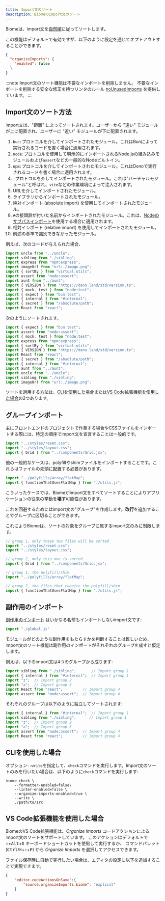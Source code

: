 ```yaml
---
title: Import文のソート
description: BiomeのImport文のソート
---
```


Biomeは、import文を[自然順](https://ja.wikipedia.org/wiki/自然順)に従ってソートします。

この機能はデフォルトで有効ですが、以下のように設定を通じてオプトアウトすることができます。

```json
{
  "organizeImports": {
    "enabled": false
  }
}
```

:::note
Import文のソート機能は不要なインポートを削除しません。
不要なインポートを削除する安全な修正を持つリンタのルール [noUnusedImports](/linter/rules/no-unused-imports/) を提供しています。
:::

## Import文のソート方法

import文は、"距離" によってソートされます。ユーザーから "遠い" モジュールが上に配置され、ユーザーに "近い" モジュールが下に配置されます。

1. `bun:`プロトコルを介してインポートされたモジュール。これはBunによって実行されるコードを書く場合に適用されます。
2. `node:`プロトコルを使用して明示的にインポートされるNode.jsの組み込みモジュールおよび`assert`などの一般的なNodeビルトイン。
3. `npm:`プロトコルを介してインポートされたモジュール。これはDenoで実行されるコードを書く場合に適用されます。
4. `:`プロトコルを介してインポートされたモジュール。これは"バーチャルモジュール"と呼ばれ、`vite`などの作業環境によって注入されます。
5. URLを介してインポートされたモジュール。
6. ライブラリからインポートされたモジュール。
7. 絶対インポート (absolute import) を使用してインポートされたモジュール。
8. `#`の接頭辞が付いた名前からインポートされたモジュール。これは、[Nodeのサブパスインポート](https://nodejs.org/api/packages.html#subpath-imports)を使用する場合に適用されます。
9. 相対インポート (relative import) を使用してインポートされたモジュール。
10. 前述の基準で識別できなかったモジュール。

例えば、次のコードが与えられた場合、

```ts title="example.ts"
import uncle from "../uncle";
import sibling from "./sibling";
import express from "npm:express";
import imageUrl from "url:./image.png";
import { sortBy } from "virtual:utils";
import assert from "node:assert";
import aunt from "../aunt";
import { VERSION } from "https://deno.land/std/version.ts";
import { mock, test } from "node:test";
import { expect } from "bun:test";
import { internal } from "#internal";
import { secret } from "/absolute/path";
import React from "react";
```

次のようにソートされます。

```ts title="example.ts"
import { expect } from "bun:test";
import assert from "node:assert";
import { mock, test } from "node:test";
import express from "npm:express";
import { sortBy } from "virtual:utils";
import { VERSION } from "https://deno.land/std/version.ts";
import React from "react";
import { secret } from "/absolute/path";
import { internal } from "#internal";
import aunt from "../aunt";
import uncle from "../uncle";
import sibling from "./sibling";
import imageUrl from "url:./image.png";
```

ソートを適用する方法は、[CLIを使用した場合](#cliを使用した場合)または[VS Code拡張機能を使用した場合](#vs-code拡張機能を使用した場合)の2つあります。

## グループインポート

主にフロントエンドのプロジェクトで作業する場合やCSSファイルをインポートする際には、特定の順序でimport文を宣言することは一般的です。

```js title="example.js"
import "../styles/reset.css";
import "../styles/layout.css";
import { Grid } from "../components/Grid.jsx";
```

他の一般的なケースは、polyfillやshimファイルをインポートすることです。これらはファイルの先頭に配置する必要があります。

```js title="example.js"
import "../polyfills/array/flatMap";
import { functionThatUsesFlatMap } from "./utils.js";
```

こういったケースでは、Biomeがimport文をすべてソートすることによりアプリケーションの従来の挙動を**壊す**可能性があります。

これを回避するためにはimport文の"グループ"を作成します。**改行**を追加することでグループに区切ることができます。

これによりBiomeは、ソートの対象をグループに属するimport文のみに制限します。

```js title="example.js"
// group 1, only these two files will be sorted
import "../styles/reset.css";
import "../styles/layout.css";

// group 2, only this one is sorted
import { Grid } from "../components/Grid.jsx";
```

```js title="example.js"
// group 1, the polyfill/shim
import "../polyfills/array/flatMap";

// group 2, the files that require the polyfill/shim
import { functionThatUsesFlatMap } from "./utils.js";
```

## 副作用のインポート

[副作用のインポート](https://developer.mozilla.org/ja/docs/Web/JavaScript/Reference/Statements/import#%E5%89%AF%E4%BD%9C%E7%94%A8%E3%81%AE%E3%81%9F%E3%82%81%E3%81%A0%E3%81%91%E3%81%AB%E3%83%A2%E3%82%B8%E3%83%A5%E3%83%BC%E3%83%AB%E3%82%92%E3%82%A4%E3%83%B3%E3%83%9D%E3%83%BC%E3%83%88%E3%81%99%E3%82%8B) はいかなる名前もインポートしないimport文です:

```js
import "./global.js"
```

モジュールがどのような副作用をもたらすかを判断することは難しいため、import文のソート機能は副作用のインポートがそれぞれのグループを成すと仮定します。

例えば、以下のimport文は4つのグループから成ります:

```js name="file.js"
import sibling from "./sibling";       // Import group 1
import { internal } from "#internal";  // Import group 1
import "z";  // Import group 2
import "a";  // Import group 3
import React from "react";         // Import group 4
import assert from "node:assert";  // Import group 4
```

それぞれのグループは以下のように独立してソートされます:

```js name="file.js"
import { internal } from "#internal";  // Import group 1
import sibling from "./sibling";      // Import group 1
import "z";  // Import group 2
import "a";  // Import group 3
import assert from "node:assert";  // Import group 4
import React from "react";         // Import group 4
```

## CLIを使用した場合

オプション`--write`を指定して、`check`コマンドを実行します。Import文のソートのみを行いたい場合は、以下のように`check`コマンドを実行します:

```shell
biome check \
    --formatter-enabled=false\
    --linter-enabled=false \
    --organize-imports-enabled=true \
    --write \
    ./path/to/src
```

## VS Code拡張機能を使用した場合

BiomeのVS Code拡張機能は、_Organize Imports_ コードアクションによるimport文のソートをサポートしています。
このアクションはデフォルトで <kbd title="Shift">⇧</kbd>+<kbd>Alt</kbd>+<kbd>O</kbd> キーボードショートカットを使用して実行するか、
コマンドパレット (<kbd>Ctrl</kbd>/<kbd title="Cmd">⌘</kbd>+<kbd title="Shift">⇧</kbd>+<kbd>P</kbd>) から _Organize Imports_ を選択してアクセスできます。

ファイル保存時に自動で実行したい場合は、エディタの設定に以下を追加することで実現できます。

```json title="settings.json"
{
	"editor.codeActionsOnSave":{
		"source.organizeImports.biome": "explicit"
	}
}
```
